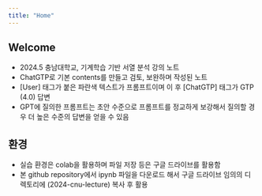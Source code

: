 ---
title: "Home"
---

## Welcome

- 2024.5 충남대학교, 기계학습 기반 서열 분석 강의 노트
- ChatGTP로 기본 contents를 만들고 검토, 보완하며 작성된 노트 
- [User] 태그가 붙은 파란색 텍스트가 프롬프트이며 이 후 [ChatGTP] 태그가 GTP (4.0) 답변
- GPT에 질의한 프롬프트는 초안 수준으로 프롬프트를 정교하게 보강해서 질의할 경우 더 높은 수준의 답변을 얻을 수 있음

## 환경

- 실습 환경은 colab을 활용하며 파일 저장 등은 구글 드라이브를 활용함 
- 본 github repository에서 ipynb 파일을 다운로드 해서 구글 드라이브 임의의 디렉토리에 (2024-cnu-lecture) 복사 후 활용 
